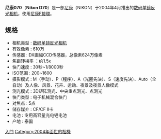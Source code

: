 {{Infobox_Digicam
| model   = [[Nikon|Nikon]] D70
| image = [[Image:Nikon_D70_with_35mm_f2.jpg|230px]]
| kind   = [[數碼單鏡反光相機|數碼單鏡反光相機]]
| sensor   = 6.1 megapixel 23.7 x 15.6 mm [[Nikon_DX_format|Nikon DX format]] RGB [[Charge-coupled_device|CCD sensor]], 1.5 × [[Image_sensor_format|FOV crop]]
| res = 3,008 × 2,000 (6.01 million)
| lens = Interchangeable, [[Nikon_F-mount|Nikon F-mount]]
| shutter = Combined mechanical and CCD electronic shutter
| shutterRange = 30 s to 1/8000 s in steps of 1/3 or 1/2 EV, bulb
| metering = EV 0 to 20 (3D Color Matrix or center-weighted metering); EV 2 to 20 (spot metering)
| emode = Digital Vari-Program (Auto, Portrait, Landscape, Close up, Sports, Night landscape, Night portrait), Programmed Auto [P] with flexible program; Shutter   Priority Auto [S]; Aperture Priority Auto [A]; Manual [M]
| mmode = Matrix, Center-weighted, Spot
| farea = Can be selected from 5 focus areas
| fmode = Single Area AF, Dynamic Area AF, Closest Subject Priority Dynamic Area AF
| cont = 3 frame/s up to 144 frames (JPEG/RAW)
| viewfinder = Optical
| speedRange = 200 to 1600 (ISO equivalent) in steps of 1/3 EV manually or Auto ISO 
| flbckt = -3 to +1 EV in increments of 1/3 or 1/2 EV
| WB = Auto, Incandescent, Fluorescent, Sunlight, Flash, Cloudy, Shade, Kelvin temperature, Preset
| wbbkt = 
| battery = Nikon 鋰電池
| rearLCD = 1.8 inches (46 mm) (D70), 2.0 inches (50.8 mm)(D70s), 130,000 pixel TFT
| storage = [[CompactFlash|CompactFlash]] (Type I or Type II) or [[Microdrive|Hitachi Microdrive]]
| weight = no battery 595 g (1.3 lb), inc. batt 679 g (1.5 lb)
| obp = 
| msrp = 
| madeIn = {{flagcountry|Thailand}}
}}
{{noteTA
|1=zh-hans:卡口; zh-hant:接環;
|2=zh-hans:数码单镜反光相机; zh-hant:數位單眼相機;
|3=zh-hans:像素; zh-hant:畫素;
}}
'''尼康D70'''（'''Nikon D70'''）是一部[[尼康|尼康]]（NIKON）于2004年4月推出的[[数码单镜反光相机|数码单镜反光相机]]，使用[[尼康F接環|尼康F接環]]。

==规格==
*相机类型 : [[数码单镜反光相机|数码单镜反光相机]]
*有效像素 : 610万
*传感器 : DX画幅CCD传感器，总像素624万像素
*焦距转换率 ：约1.5x
*快门速度 : 30秒~1/8000秒
*ISO范围 : 200~1600
*摄影模式 : M（手动）、P（程序）、A（光圈先決）、S（速度先決）、Auto（全自动）及人像、风景、花卉、运动、夜景及夜景人像模式
*测光模式 : 3D矩阵测光、中央重点测光、点测光
*快门类型 : 电子机械混合快门
*对焦点 : 5点
*储存媒介 : CF/CF II卡
*电池 : 专用高容量充电锂电池
*产地 : 泰国 

{{Nikon Digital Camera List}}

[[Category:尼康數位單眼相機|入門]]
[[Category:2004年面世的相機|Category:2004年面世的相機]]